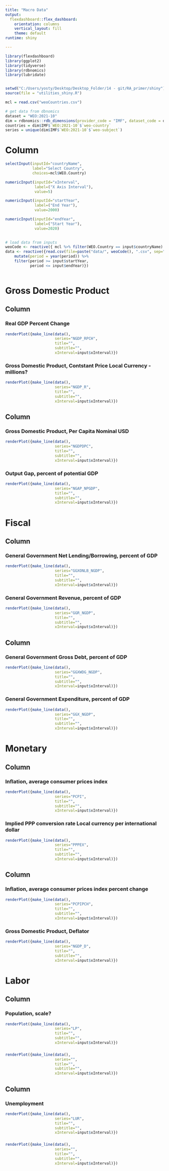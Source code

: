```yaml
---
title: "Macro Data"
output: 
  flexdashboard::flex_dashboard:
    orientation: columns
    vertical_layout: fill
    theme: default
runtime: shiny

---
```


```r
library(flexdashboard)
library(ggplot2)
library(tidyverse)
library(rdbnomics)
library(lubridate)


setwd("C:/Users/yosty/Desktop/Desktop_Folder/14 - git/RA_primer/shiny")
source(file = "utilities_shiny.R")


```

```r

mcl = read.csv("weoCountries.csv")

# get data from dbnomics
dataset = "WEO:2021-10"
dim = rdbnomics::rdb_dimensions(provider_code = "IMF", dataset_code = dataset)
countries = dim$IMF$`WEO:2021-10`$`weo-country`
series = unique(dim$IMF$`WEO:2021-10`$`weo-subject`)


```



Column {.sidebar}
=====================================

```r
selectInput(inputId="countryName",
            label="Select Country",
            choices=mcl$WEO.Country)

numericInput(inputId="xInterval", 
             label=("X Axis Interval"), 
             value=5)

numericInput(inputId="startYear", 
             label=("End Year"), 
             value=2000)

numericInput(inputId="endYear", 
             label=("Start Year"), 
             value=2020)
               

# load data from inputs
weoCode <- reactive({ mcl %>% filter(WEO.Country == input$countryName) %>% select(weo.country) %>% pull(weo.country)})
data <- reactive({read.csv(file=paste("data/", weoCode(), ".csv", sep="")) %>%
    mutate(period = year(period)) %>%
    filter(period >= input$startYear,
           period <= input$endYear)})
  


```

Gross Domestic Product {data-navmenu="Pages"}
=====================================

Column {data-width=500}
-----------------------------------------------------------------------

### Real GDP Percent Change

```r

renderPlot({make_line(data(), 
                      series="NGDP_RPCH", 
                      title="", 
                      subtitle="", 
                      xInterval=input$xInterval)})


```


### Gross Domestic Product, Contstant Price Local Currency - millions?

```r

renderPlot({make_line(data(), 
                      series="NGDP_R", 
                      title="", 
                      subtitle="", 
                      xInterval=input$xInterval)})


```

Column {data-width=500}
-----------------------------------------------------------------------


### Gross Domestic Product, Per Capita Nominal USD

```r

renderPlot({make_line(data(), 
                      series="NGDPDPC", 
                      title="", 
                      subtitle="", 
                      xInterval=input$xInterval)})


```

###  Output Gap, percent of potential GDP

```r

renderPlot({make_line(data(), 
                      series="NGAP_NPGDP", 
                      title="", 
                      subtitle="", 
                      xInterval=input$xInterval)})


```



Fiscal {data-navmenu="Pages"}
=====================================

Column {data-width=500}
-----------------------------------------------------------------------

### General Government Net Lending/Borrowing, percent of GDP

```r

renderPlot({make_line(data(), 
                      series="GGXONLB_NGDP", 
                      title="", 
                      subtitle="", 
                      xInterval=input$xInterval)})


```


### General Government Revenue, percent of GDP

```r

renderPlot({make_line(data(), 
                      series="GGR_NGDP", 
                      title="", 
                      subtitle="", 
                      xInterval=input$xInterval)})


```

Column {data-width=500}
-----------------------------------------------------------------------


### General Government Gross Debt, percent of GDP

```r

renderPlot({make_line(data(), 
                      series="GGXWDG_NGDP", 
                      title="", 
                      subtitle="", 
                      xInterval=input$xInterval)})


```

### General Government Expenditure, percent of GDP

```r

renderPlot({make_line(data(), 
                      series="GGX_NGDP", 
                      title="", 
                      subtitle="", 
                      xInterval=input$xInterval)})


```

Monetary {data-navmenu="Pages"}
=====================================

Column {data-width=500}
-----------------------------------------------------------------------

### Inflation, average consumer prices index 

```r

renderPlot({make_line(data(), 
                      series="PCPI", 
                      title="", 
                      subtitle="", 
                      xInterval=input$xInterval)})


```


### Implied PPP conversion rate Local currency per international dollar

```r

renderPlot({make_line(data(), 
                      series="PPPEX", 
                      title="", 
                      subtitle="", 
                      xInterval=input$xInterval)})


```

Column {data-width=500}
-----------------------------------------------------------------------


### Inflation, average consumer prices index percent change

```r

renderPlot({make_line(data(), 
                      series="PCPIPCH", 
                      title="", 
                      subtitle="", 
                      xInterval=input$xInterval)})


```

###  Gross Domestic Product, Deflator

```r

renderPlot({make_line(data(), 
                      series="NGDP_D", 
                      title="", 
                      subtitle="", 
                      xInterval=input$xInterval)})


```


Labor {data-navmenu="Pages"}
=====================================

Column {data-width=500}
-----------------------------------------------------------------------

### Population, scale?

```r

renderPlot({make_line(data(), 
                      series="LP", 
                      title="", 
                      subtitle="", 
                      xInterval=input$xInterval)})


```


### 

```r

renderPlot({make_line(data(), 
                      series="", 
                      title="", 
                      subtitle="", 
                      xInterval=input$xInterval)})


```

Column {data-width=500}
-----------------------------------------------------------------------


### Unemployment

```r

renderPlot({make_line(data(), 
                      series="LUR", 
                      title="", 
                      subtitle="", 
                      xInterval=input$xInterval)})


```

###  

```r

renderPlot({make_line(data(), 
                      series="", 
                      title="", 
                      subtitle="", 
                      xInterval=input$xInterval)})


```




